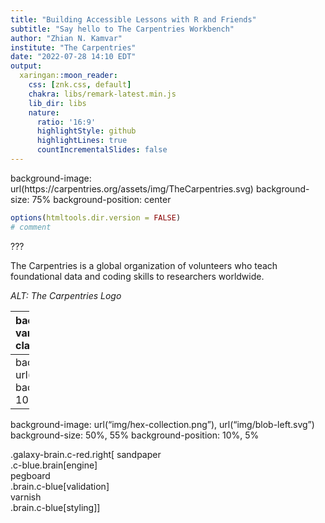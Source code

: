 ```yaml
---
title: "Building Accessible Lessons with R and Friends"
subtitle: "Say hello to The Carpentries Workbench"
author: "Zhian N. Kamvar"
institute: "The Carpentries"
date: "2022-07-28 14:10 EDT"
output:
  xaringan::moon_reader:
    css: [znk.css, default]
    chakra: libs/remark-latest.min.js
    lib_dir: libs
    nature:
      ratio: '16:9'
      highlightStyle: github
      highlightLines: true
      countIncrementalSlides: false
---
```


background-image: url(https://carpentries.org/assets/img/TheCarpentries.svg)
background-size: 75%
background-position: center

```r
options(htmltools.dir.version = FALSE)
# comment
```


???

The Carpentries is a global organization of volunteers who teach
foundational data and coding skills to researchers worldwide. 

*ALT: The Carpentries Logo*

---
background-color: var(--cp-buttercup)
class:center,middle

.pull-left[
.large-brain[.c-blue[&emsp;**We...**]]  
.brain[
  Act Openly     
  Empower One Another    
  .c-red[**Value All Contributions**]
]
]

.pull-right[
.large-brain[.c-blue[&emsp;**We are...**]]    
.brain[
Always Learning    
.c-red[**Inclusive of All**]    
]]

.center[
.large-brain[.c-blue[&emsp;**We champion...**]]   
.brain[
.c-red[**People First**]    
Access for All    
Community Collaboration    
Strength Through Diversity
]]

???

What makes us stand out is not the fact that we use evidence-based practices in
teaching, it's that we align all of our decisions with our core values: we put
people first and we value all contributions.


---
background-image: url("img/map.svg")
background-size: 105%

---
background-image: url("img/hex-collection.png"), url("img/blob-left.svg")
background-size: 50%, 55%
background-position: 10%, 5%

.galaxy-brain.c-red.right[
sandpaper  
.c-blue.brain[engine]    
pegboard    
.brain.c-blue[validation]    
varnish    
.brain.c-blue[styling]
]
